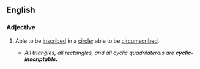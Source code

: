 ==English==

===Adjective===
{{en-adj|-|head=[[cyclic]]-[[inscriptable]]}}

# {{lb|en|mathematics}} Able to be [[inscribe]]d in a [[circle]]; able to be [[circumscribe]]d.
#* ''All triangles, all rectangles, and all cyclic quadrilaterals are '''cyclic-inscriptable.'''''